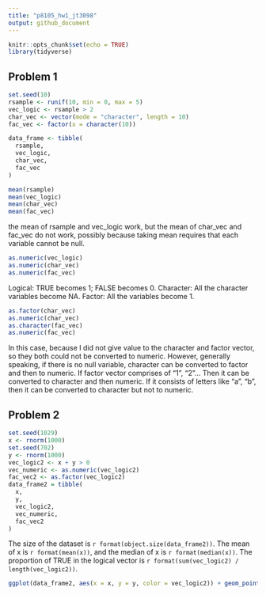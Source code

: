 ```yaml
---
title: "p8105_hw1_jt3098"
output: github_document
---
```


```r
knitr::opts_chunk$set(echo = TRUE)
library(tidyverse)
```

## Problem 1

```r
set.seed(10)
rsample <- runif(10, min = 0, max = 5)
vec_logic <- rsample > 2
char_vec <- vector(mode = "character", length = 10)
fac_vec <- factor(x = character(10))

data_frame <- tibble(
  rsample,
  vec_logic,
  char_vec,
  fac_vec
)
```

```r
mean(rsample)
mean(vec_logic)
mean(char_vec)
mean(fac_vec)
```

the mean of rsample and vec_logic work, but the mean of char_vec and fac_vec do not work, possibly because taking mean requires that each variable cannot be null. 

```r
as.numeric(vec_logic)
as.numeric(char_vec)
as.numeric(fac_vec)
```

Logical: TRUE becomes 1; FALSE becomes 0.
Character: All the character variables become NA.
Factor: All the variables become 1.

```r
as.factor(char_vec)
as.numeric(char_vec)
as.character(fac_vec)
as.numeric(fac_vec)
```

In this case, because I did not give value to the character and factor vector, so they both could not be converted to numeric. However, generally speaking, if there is no null variable, character can be converted to factor and then to numeric. If factor vector comprises of "1", "2"... Then it can be converted to character and then numeric. If it consists of letters like "a", "b", then it can be converted to character but not to numeric.

## Problem 2

```r
set.seed(1029)
x <- rnorm(1000)
set.seed(702)
y <- rnorm(1000)
vec_logic2 <- x + y > 0
vec_numeric <- as.numeric(vec_logic2)
fac_vec2 <- as.factor(vec_logic2)
data_frame2 = tibble(
  x,
  y,
  vec_logic2,
  vec_numeric,
  fac_vec2
)


```

The size of the dataset is `r format(object.size(data_frame2))`.
The mean of x is `r format(mean(x))`, and the median of x is `r format(median(x))`.
The proportion of TRUE in the logical vector is `r format(sum(vec_logic2) / length(vec_logic2))`.

```r
ggplot(data_frame2, aes(x = x, y = y, color = vec_logic2)) + geom_point()
```

